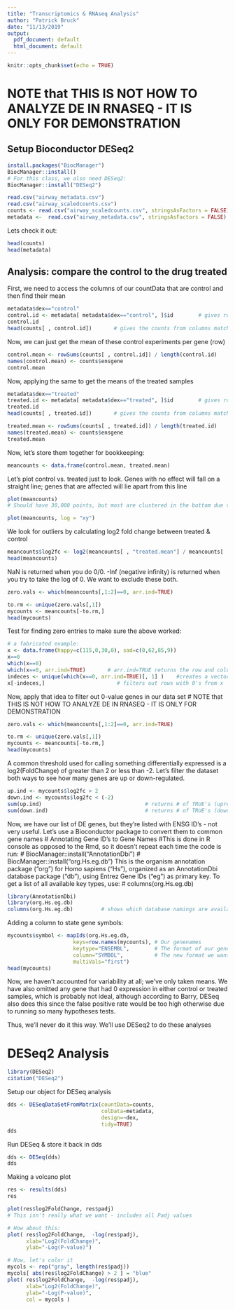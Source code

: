 ```yaml
---
title: "Transcriptomics & RNAseq Analysis"
author: "Patrick Bruck"
date: "11/13/2019"
output:
  pdf_document: default
  html_document: default
---
```


```r
knitr::opts_chunk$set(echo = TRUE)
```



# NOTE that THIS IS NOT HOW TO ANALYZE DE IN RNASEQ - IT IS ONLY FOR DEMONSTRATION


## Setup Bioconductor DESeq2

```r
install.packages("BiocManager")
BiocManager::install()
# For this class, we also need DESeq2:
BiocManager::install("DESeq2")
```


```r
read.csv("airway_metadata.csv")
read.csv("airway_scaledcounts.csv")
counts <- read.csv("airway_scaledcounts.csv", stringsAsFactors = FALSE)
metadata <-  read.csv("airway_metadata.csv", stringsAsFactors = FALSE)
```

Lets check it out:
```r
head(counts)
head(metadata)
```



## Analysis: compare the control to the drug treated

First, we need to access the columns of our countData that are control and then find their mean

```r
metadata$dex=="control"
control.id <- metadata[ metadata$dex=="control", ]$id        # gives rows in metadata that match "control"
control.id
head(counts[ , control.id])       # gives the counts from columns matching the control.id names
```

Now, we can just get the mean of these control experiments per gene (row)
```r
control.mean <- rowSums(counts[ , control.id]) / length(control.id)
names(control.mean) <- counts$ensgene
control.mean
```


Now, applying the same to get the means of the treated samples
```r
metadata$dex=="treated"
treated.id <- metadata[ metadata$dex=="treated", ]$id        # gives rows in metadata that match "control"
treated.id
head(counts[ , treated.id])       # gives the counts from columns matching the control.id names

treated.mean <- rowSums(counts[ , treated.id]) / length(treated.id)
names(treated.mean) <- counts$ensgene
treated.mean
```


Now, let's store them together for bookkeeping:
```r
meancounts <- data.frame(control.mean, treated.mean)
```



Let's plot control vs. treated just to look. Genes with no effect will fall on a straight line; genes that are affected will lie apart from this line
```r
plot(meancounts)
# Should have 30,000 points, but most are clustered in the bottom due to low expression. Log scale is better

plot(meancounts, log = "xy")
```



We look for outliers by calculating log2 fold change between treated & control
```r
meancounts$log2fc <- log2(meancounts[ , "treated.mean"] / meancounts[ , "control.mean"])
head(meancounts)
```


NaN is returned when you do 0/0. -Inf (negative infinity) is returned when you try to take the log of 0. We want to exclude these both.
```r
zero.vals <- which(meancounts[,1:2]==0, arr.ind=TRUE)

to.rm <- unique(zero.vals[,1])
mycounts <- meancounts[-to.rm,]
head(mycounts)
```

 
Test for finding zero entries to make sure the above worked:
```r
# a fabricated example:
x <- data.frame(happy=c(115,0,30,0), sad=c(0,62,85,9))
x==0
which(x==0)
which(x==0, arr.ind=TRUE)       # arr.ind=TRUE returns the row and column position of 0 values
indeces <- unique(which(x==0, arr.ind=TRUE)[, 1] )    #creates a vector of rows that have 0's
x[-indeces,]                       # filters out rows with 0's from x
```


Now, apply that idea to filter out 0-value genes in our data set
# NOTE that THIS IS NOT HOW TO ANALYZE DE IN RNASEQ - IT IS ONLY FOR DEMONSTRATION
```r
zero.vals <- which(meancounts[,1:2]==0, arr.ind=TRUE)

to.rm <- unique(zero.vals[,1])
mycounts <- meancounts[-to.rm,]
head(mycounts)
```


A common threshold used for calling something differentially expressed is a log2(FoldChange) of greater than 2 or less than -2. Let’s filter the dataset both ways to see how many genes are up or down-regulated.
```r
up.ind <- mycounts$log2fc > 2
down.ind <- mycounts$log2fc < (-2)
sum(up.ind)                                 # returns # of TRUE's (upregulated)
sum(down.ind)                               # returns # of TRUE's (downregulated)
```



Now, we have our list of DE genes, but they're listed with ENSG ID's - not very useful.
Let's use a Bioconductor package to convert them to common gene names
# Annotating Gene ID's to Gene Names
#This is done in R console as opposed to the Rmd, so it doesn't repeat each time the code is run:
# BiocManager::install("AnnotationDbi")
# BiocManager::install("org.Hs.eg.db")
This is the organism annotation package ("org") for Homo sapiens ("Hs"), organized as an AnnotationDbi database package ("db"), using Entrez Gene IDs ("eg") as primary key. To get a list of all available key types, use:
# columns(org.Hs.eg.db)



```r
library(AnnotationDbi)
library(org.Hs.eg.db)
columns(org.Hs.eg.db)         # shows which database namings are available. We have Ensemble (ENSG) and we                               want to go to Symbol (common gene name abbreviations)
```



Adding a column to state gene symbols:
```r
mycounts$symbol <- mapIds(org.Hs.eg.db,
                     keys=row.names(mycounts), # Our genenames
                     keytype="ENSEMBL",        # The format of our genenames
                     column="SYMBOL",          # The new format we want to add
                     multiVals="first")
head(mycounts)
```




Now, we haven't accounted for variability at all; we've only taken means. We have also omitted any gene that had 0 expression in either control or treated samples, which is probably not ideal, although according to Barry, DESeq also does this since the false positive rate would be too high otherwise due to running so many hypotheses tests.

Thus, we'll never do it this way. We'll use DESeq2 to do these analyses



# DESeq2 Analysis

```r
library(DESeq2)
citation("DESeq2")
```

Setup our object for DESeq analysis
```r
dds <- DESeqDataSetFromMatrix(countData=counts, 
                              colData=metadata, 
                              design=~dex, 
                              tidy=TRUE)
dds
```

Run DESeq & store it back in dds
```r
dds <- DESeq(dds)
dds
```

Making a volcano plot
```r
res <- results(dds)
res

plot(res$log2FoldChange, res$padj)
# This isn't really what we want - includes all Padj values

# How about this:
plot( res$log2FoldChange,  -log(res$padj), 
      xlab="Log2(FoldChange)",
      ylab="-Log(P-value)")

# Now, let's color it
mycols <- rep("gray", length(res$padj))
mycols[ abs(res$log2FoldChange) > 2 ] = "blue"
plot( res$log2FoldChange,  -log(res$padj), 
      xlab="Log2(FoldChange)",
      ylab="-Log(P-value)",
      col = mycols )

```

